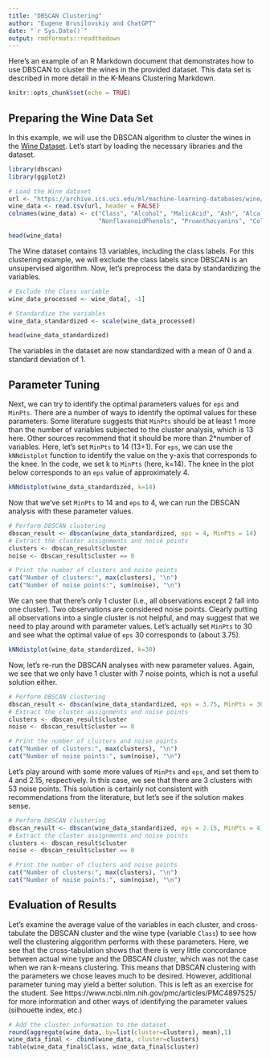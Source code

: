 ```yaml
---
title: "DBSCAN Clustering"
author: "Eugene Brusilovskiy and ChatGPT"
date: "`r Sys.Date()`"
output: rmdformats::readthedown
---
```


Here's an example of an R Markdown document that demonstrates how to use DBSCAN to cluster the wines in the provided dataset. This data set is described in more detail in the K-Means Clustering Markdown.

```r
knitr::opts_chunk$set(echo = TRUE)
```

## Preparing the Wine Data Set

In this example, we will use the DBSCAN algorithm to cluster the wines in the [Wine Dataset](https://archive.ics.uci.edu/ml/datasets/wine). Let's start by loading the necessary libraries and the dataset.

```r
library(dbscan)
library(ggplot2)

# Load the Wine dataset
url <- "https://archive.ics.uci.edu/ml/machine-learning-databases/wine/wine.data"
wine_data <- read.csv(url, header = FALSE)
colnames(wine_data) <- c("Class", "Alcohol", "MalicAcid", "Ash", "Alcalinity", "Magnesium", "Phenols", "Flavanoids",
                         "NonflavanoidPhenols", "Proanthocyanins", "ColorIntensity", "Hue", "OD280_OD315", "Proline")

head(wine_data)
```

The Wine dataset contains 13 variables, including the class labels. For this clustering example, we will exclude the class labels since DBSCAN is an unsupervised algorithm. Now, let's preprocess the data by standardizing the variables.

```r
# Exclude the Class variable
wine_data_processed <- wine_data[, -1]

# Standardize the variables
wine_data_standardized <- scale(wine_data_processed)

head(wine_data_standardized)
```

The variables in the dataset are now standardized with a mean of 0 and a standard deviation of 1. 

## Parameter Tuning

Next, we can try to identify the optimal parameters values for `eps` and `MinPts`. There are a number of ways to identify the optimal values for these parameters. Some literature suggests that `MinPts` should be at least 1 more than the number of variables subjected to the cluster analysis, which is 13 here. Other sources recommend that it should be more than 2*number of variables. Here, let's set `MinPts` to 14 (13+1). For `eps`, we can use the `kNNdistplot` function to identify the value on the y-axis that corresponds to the knee. In the code, we set k to `MinPts` (here, k=14). The knee in the plot below corresponds to an `eps` value of approximately 4.


```r
kNNdistplot(wine_data_standardized, k=14)
```

Now that we've set `MinPts` to 14 and `eps` to 4, we can run the DBSCAN analysis with these parameter values. 

```r
# Perform DBSCAN clustering
dbscan_result <- dbscan(wine_data_standardized, eps = 4, MinPts = 14)
# Extract the cluster assignments and noise points
clusters <- dbscan_result$cluster
noise <- dbscan_result$cluster == 0

# Print the number of clusters and noise points
cat("Number of clusters:", max(clusters), "\n")
cat("Number of noise points:", sum(noise), "\n")
```
We can see that there's only 1 cluster (i.e., all observations except 2 fall into one cluster). Two observations are considered noise points. Clearly putting all observations into a single cluster is not helpful, and may suggest that we need to play around with parameter values. Let's actually set `MinPts` to 30 and see what the optimal value of `eps` 30 corresponds to (about 3.75).


```r
kNNdistplot(wine_data_standardized, k=30)
```
Now, let's re-run the DBSCAN analyses with new parameter values. Again, we see that we only have 1 cluster with 7 noise points, which is not a useful solution either.

```r
# Perform DBSCAN clustering
dbscan_result <- dbscan(wine_data_standardized, eps = 3.75, MinPts = 30)
# Extract the cluster assignments and noise points
clusters <- dbscan_result$cluster
noise <- dbscan_result$cluster == 0

# Print the number of clusters and noise points
cat("Number of clusters:", max(clusters), "\n")
cat("Number of noise points:", sum(noise), "\n")
```

Let's play around with some more values of `MinPts` and `eps`, and set them to 4 and 2.15, respectively. In this case, we see that there are 3 clusters with 53 noise points. This solution is certainly not consistent with recommendations from the literature, but let's see if the solution makes sense.

```r
# Perform DBSCAN clustering
dbscan_result <- dbscan(wine_data_standardized, eps = 2.15, MinPts = 4)
# Extract the cluster assignments and noise points
clusters <- dbscan_result$cluster
noise <- dbscan_result$cluster == 0

# Print the number of clusters and noise points
cat("Number of clusters:", max(clusters), "\n")
cat("Number of noise points:", sum(noise), "\n")
```

## Evaluation of Results

Let's examine the average value of the variables in each cluster, and cross-tabulate the DBSCAN cluster and the wine type (variable `Class`) to see how well the clustering alggorithm performs with these parameters. Here, we see that the cross-tabulation shows that there is very little concordance between actual wine type and the DBSCAN cluster, which was not the case when we ran k-means clustering. This means that DBSCAN clustering with the parameters we chose leaves much to be desired. However, additional parameter tuning may yield a better solution. This is left as an exercise for the student. See https://www.ncbi.nlm.nih.gov/pmc/articles/PMC4897525/ for more information and other ways of identifying the parameter values (silhouette index, etc.)

```r
# Add the cluster information to the dataset
round(aggregate(wine_data, by=list(cluster=clusters), mean),1)
wine_data_final <- cbind(wine_data, cluster=clusters)
table(wine_data_final$Class, wine_data_final$cluster)

```

